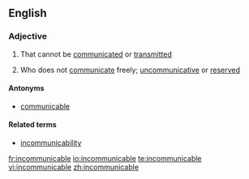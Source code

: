==English==

===Adjective===
{{en-adj}}

# {{context|of a disease etc}} That cannot be [[communicated]] or [[transmitted]]
# {{context|of a person}} Who does not [[communicate]] freely; [[uncommunicative]] or [[reserved]]

====Antonyms====
* [[communicable]]

====Related terms====
* [[incommunicability]]

[[fr:incommunicable]]
[[io:incommunicable]]
[[te:incommunicable]]
[[vi:incommunicable]]
[[zh:incommunicable]]